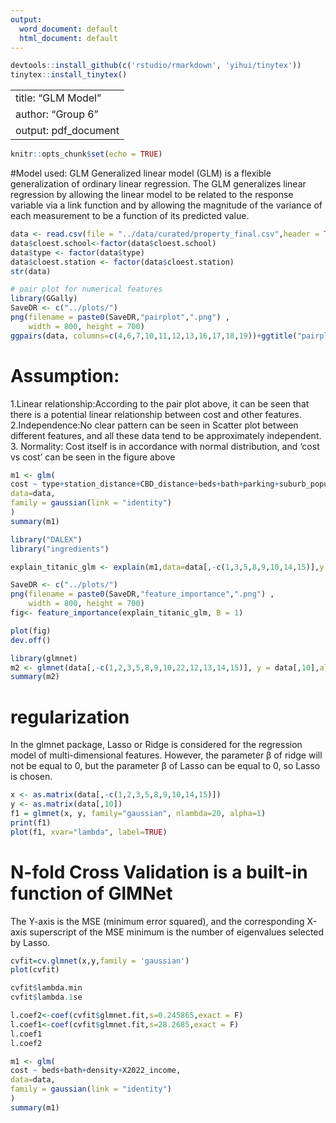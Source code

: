 ---
output:
  word_document: default
  html_document: default
---
```{r eval=FALSE}
devtools::install_github(c('rstudio/rmarkdown', 'yihui/tinytex'))
tinytex::install_tinytex()
```

---
title: "GLM Model"
author: "Group 6"
output: pdf_document
---

```{r setup, include=FALSE}
knitr::opts_chunk$set(echo = TRUE)
```


#Model used: GLM
Generalized linear model (GLM) is a flexible generalization of ordinary linear regression. The GLM generalizes linear regression by allowing the linear model to be related to the response variable via a link function and by allowing the magnitude of the variance of each measurement to be a function of its predicted value.


```{r}
data <- read.csv(file = "../data/curated/property_final.csv",header = TRUE)
data$cloest.school<-factor(data$cloest.school)
data$type <- factor(data$type)
data$cloest.station <- factor(data$cloest.station)
str(data)
```
```{r}
# pair plot for numerical features
library(GGally)
SaveDR <- c("../plots/")                         
png(filename = paste0(SaveDR,"pairplot",".png") ,     
    width = 800, height = 700)
ggpairs(data, columns=c(4,6,7,10,11,12,13,16,17,18,19))+ggtitle("pairplot")+theme_bw()

```

# Assumption:
1.Linear relationship:According to the pair plot above, it can be seen that there is a potential linear relationship between cost and other features.
2.Independence:No clear pattern can be seen in Scatter plot between different features, and all these data tend to be approximately independent.
3. Normality: Cost itself is in accordance with normal distribution, and 'cost vs cost' can be seen in the figure above 

```{r}
m1 <- glm(
cost ~ type+station_distance+CBD_distance+beds+bath+parking+suburb_population+density+offence_count_scaled+X2022_income,
data=data,
family = gaussian(link = "identity")
) 
summary(m1)
```


```{r}
library("DALEX")
library("ingredients")

explain_titanic_glm <- explain(m1,data=data[,-c(1,3,5,8,9,10,14,15)],y = data[,10])

```

```{r}
SaveDR <- c("../plots/")                         
png(filename = paste0(SaveDR,"feature_importance",".png") ,    
    width = 800, height = 700)
fig<- feature_importance(explain_titanic_glm, B = 1)

plot(fig)
dev.off() 
```

```{r}
library(glmnet)
m2 <- glmnet(data[,-c(1,2,3,5,8,9,10,22,12,13,14,15)], y = data[,10],alpha = 1, family = 'gaussian')
summary(m2)
```

# regularization
In the glmnet package, Lasso or Ridge is considered for the regression model of multi-dimensional features. However, the parameter β of ridge will not be equal to 0, but the parameter β of Lasso can be equal to 0, so Lasso is chosen.

```{r}
x <- as.matrix(data[,-c(1,2,3,5,8,9,10,14,15)])
y <- as.matrix(data[,10])
f1 = glmnet(x, y, family="gaussian", nlambda=20, alpha=1)
print(f1)
plot(f1, xvar="lambda", label=TRUE)
```
# N-fold Cross Validation is a built-in function of GlMNet
The Y-axis is the MSE (minimum error squared), and the corresponding X-axis superscript of the MSE minimum is the number of eigenvalues selected by Lasso.
```{r}
cvfit=cv.glmnet(x,y,family = 'gaussian')
plot(cvfit)
```


```{r}
cvfit$lambda.min
cvfit$lambda.1se
```

```{r}
l.coef2<-coef(cvfit$glmnet.fit,s=0.245865,exact = F)
l.coef1<-coef(cvfit$glmnet.fit,s=28.2685,exact = F)
l.coef1
l.coef2
```

```{r}
m1 <- glm(
cost ~ beds+bath+density+X2022_income,
data=data,
family = gaussian(link = "identity")
) 
summary(m1)
```







